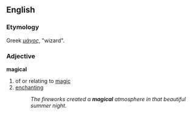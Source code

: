 ==English==
===Etymology===
Greek ''[[μάγος]]'', "wizard".

===Adjective===
'''magical'''
# of or relating to [[magic]]
# [[enchant]]ing
#:''The fireworks created a '''magical''' atmosphere in that beautiful summer night.''
